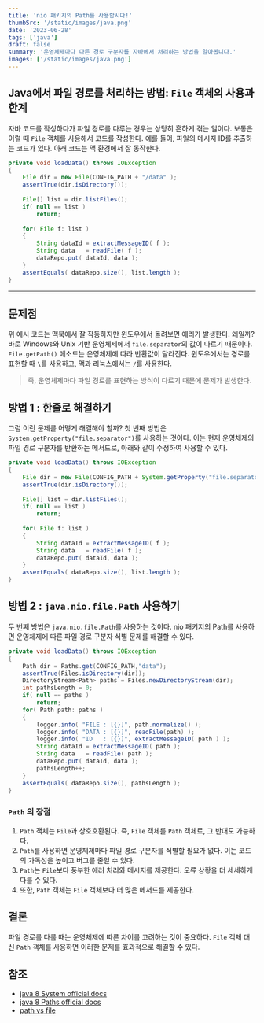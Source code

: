 ```yaml
---
title: 'nio 패키지의 Path를 사용합시다!'
thumbSrc: '/static/images/java.png'
date: '2023-06-28'
tags: ['java']
draft: false
summary: '운영체제마다 다른 경로 구분자를 자바에서 처리하는 방법을 알아봅니다.'
images: ['/static/images/java.png']
---
```



## Java에서 파일 경로를 처리하는 방법: `File` 객체의 사용과 한계 

자바 코드를 작성하다가 파일 경로를 다루는 경우는 상당히 흔하게 겪는 일이다. 보통은 이럴 때 `File` 객체를 사용해서 코드를 작성한다. 
예를 들어, 파일의 메시지 ID를 추출하는 코드가 있다. 아래 코드는 맥 환경에서 잘 동작한다.

```java
private void loadData() throws IOException
{
	File dir = new File(CONFIG_PATH + "/data" );
	assertTrue(dir.isDirectory());
	
	File[] list = dir.listFiles();
	if( null == list )
		return;
	
	for( File f: list )
	{
		String dataId = extractMessageID( f );
		String data   = readFile( f );
		dataRepo.put( dataId, data );
	}
	assertEquals( dataRepo.size(), list.length );
}
```

---

## 문제점

위 예시 코드는 맥북에서 잘 작동하지만 윈도우에서 돌려보면 에러가 발생한다. 
왜일까? 바로 Windows와 Unix 기반 운영체제에서 `file.separator`의 값이 다르기 때문이다. `File.getPath()` 메소드는 운영체제에 따라 반환값이 달라진다.
윈도우에서는 경로를 표현할 때 `\`를 사용하고, 맥과 리눅스에서는 `/`를 사용한다. 

> 즉, 운영체제마다 파일 경로를 표현하는 방식이 다르기 때문에 문제가 발생한다.

## 방법 1 : 한줄로 해결하기

그럼 이런 문제를 어떻게 해결해야 할까? 첫 번째 방법은 `System.getProperty("file.separator")`를 사용하는 것이다. 
이는 현재 운영체제의 파일 경로 구분자를 반환하는 메서드로, 아래와 같이 수정하여 사용할 수 있다.

```java
private void loadData() throws IOException
{
	File dir = new File(CONFIG_PATH + System.getProperty("file.separator") +"data" );
	assertTrue(dir.isDirectory());
	
	File[] list = dir.listFiles();
	if( null == list )
		return;
	
	for( File f: list )
	{
		String dataId = extractMessageID( f );
		String data   = readFile( f );
		dataRepo.put( dataId, data );
	}
	assertEquals( dataRepo.size(), list.length );
}
```

## 방법 2 : `java.nio.file.Path` 사용하기

두 번째 방법은 `java.nio.file.Path`를 사용하는 것이다. 
nio 패키지의 Path를 사용하면 운영체제에 따른 파일 경로 구분자 식별 문제를 해결할 수 있다.

```java
private void loadData() throws IOException
{
	Path dir = Paths.get(CONFIG_PATH,"data");
	assertTrue(Files.isDirectory(dir));
	DirectoryStream<Path> paths = Files.newDirectoryStream(dir);
	int pathsLength = 0;
	if( null == paths )
		return;
	for( Path path: paths )
	{
		logger.info( "FILE : [{}]", path.normalize() );
		logger.info( "DATA : [{}]", readFile(path) );
		logger.info( "ID   : [{}]", extractMessageID( path ) );
		String dataId = extractMessageID( path );
		String data   = readFile( path );
		dataRepo.put( dataId, data );
		pathsLength++;
	}
	assertEquals( dataRepo.size(), pathsLength );
}
```

### `Path` 의 장점

1. `Path` 객체는 `File`과 상호호환된다. 즉, `File` 객체를 `Path` 객체로, 그 반대도 가능하다.
2. `Path`를 사용하면 운영체제마다 파일 경로 구분자를 식별할 필요가 없다. 이는 코드의 가독성을 높이고 버그를 줄일 수 있다.
3. `Path`는 `File`보다 풍부한 에러 처리와 메시지를 제공한다. 오류 상황을 더 세세하게 다룰 수 있다.
4. 또한, `Path` 객체는 `File` 객체보다 더 많은 메서드를 제공한다. 


## 결론 

파일 경로를 다룰 때는 운영체제에 따른 차이를 고려하는 것이 중요하다. 
`File` 객체 대신 `Path` 객체를 사용하면 이러한 문제를 효과적으로 해결할 수 있다. 

## 참조
- [java 8 System official docs](https://docs.oracle.com/javase/8/docs/api/java/lang/System.html)
- [java 8 Paths official docs](https://docs.oracle.com/javase/8/docs/api/java/nio/file/Path.html#getName(int))
- [path vs file](https://www.baeldung.com/java-path-vs-file)